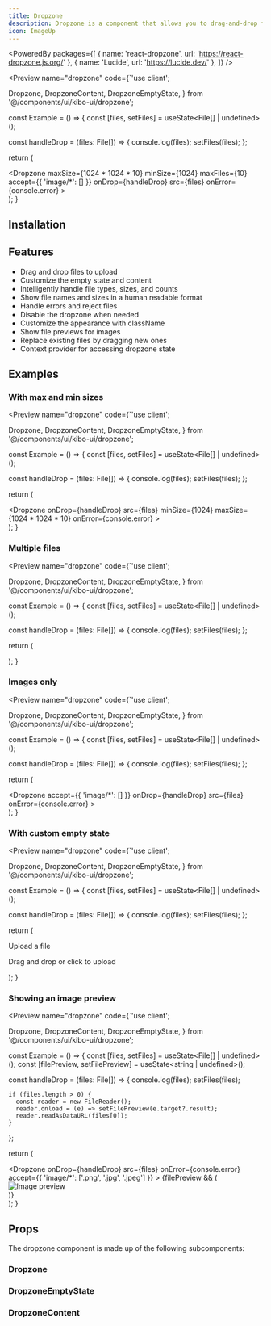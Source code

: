 ```yaml
---
title: Dropzone
description: Dropzone is a component that allows you to drag-and-drop files into a container to process them.
icon: ImageUp
---
```



<PoweredBy packages={[
  { name: 'react-dropzone', url: 'https://react-dropzone.js.org/' },
  { name: 'Lucide', url: 'https://lucide.dev/' },
]} />

<Preview name="dropzone" code={`'use client';

  Dropzone,
  DropzoneContent,
  DropzoneEmptyState,
} from '@/components/ui/kibo-ui/dropzone';

const Example = () => {
  const [files, setFiles] = useState<File[] | undefined>();

  const handleDrop = (files: File[]) => {
    console.log(files);
    setFiles(files);
  };

  return (
    <div className="flex h-screen w-full items-center justify-center bg-secondary p-8">
      <Dropzone
        maxSize={1024 * 1024 * 10}
        minSize={1024}
        maxFiles={10}
        accept={{ 'image/*': [] }}
        onDrop={handleDrop}
        src={files}
        onError={console.error}
      >
        <DropzoneEmptyState />
        <DropzoneContent />
      </Dropzone>
    </div>
  );
}


## Installation

<Installer packageName="dropzone" />

## Features

- Drag and drop files to upload
- Customize the empty state and content
- Intelligently handle file types, sizes, and counts
- Show file names and sizes in a human readable format
- Handle errors and reject files
- Disable the dropzone when needed
- Customize the appearance with className
- Show file previews for images
- Replace existing files by dragging new ones
- Context provider for accessing dropzone state

## Examples

### With max and min sizes

<Preview name="dropzone" code={`'use client';

  Dropzone,
  DropzoneContent,
  DropzoneEmptyState,
} from '@/components/ui/kibo-ui/dropzone';

const Example = () => {
  const [files, setFiles] = useState<File[] | undefined>();

  const handleDrop = (files: File[]) => {
    console.log(files);
    setFiles(files);
  };

  return (
    <div className="flex h-screen w-full items-center justify-center bg-secondary p-8">
      <Dropzone
        onDrop={handleDrop}
        src={files}
        minSize={1024}
        maxSize={1024 * 1024 * 10}
        onError={console.error}
      >
        <DropzoneEmptyState />
        <DropzoneContent />
      </Dropzone>
    </div>
  );
}


### Multiple files

<Preview name="dropzone" code={`'use client';

  Dropzone,
  DropzoneContent,
  DropzoneEmptyState,
} from '@/components/ui/kibo-ui/dropzone';

const Example = () => {
  const [files, setFiles] = useState<File[] | undefined>();

  const handleDrop = (files: File[]) => {
    console.log(files);
    setFiles(files);
  };

  return (
    <div className="flex h-screen w-full items-center justify-center bg-secondary p-8">
      <Dropzone
        onDrop={handleDrop}
        src={files}
        maxFiles={3}
        onError={console.error}
      >
        <DropzoneEmptyState />
        <DropzoneContent />
      </Dropzone>
    </div>
  );
}


### Images only

<Preview name="dropzone" code={`'use client';

  Dropzone,
  DropzoneContent,
  DropzoneEmptyState,
} from '@/components/ui/kibo-ui/dropzone';

const Example = () => {
  const [files, setFiles] = useState<File[] | undefined>();

  const handleDrop = (files: File[]) => {
    console.log(files);
    setFiles(files);
  };

  return (
    <div className="flex h-screen w-full items-center justify-center bg-secondary p-8">
      <Dropzone
        accept={{ 'image/*': [] }}
        onDrop={handleDrop}
        src={files}
        onError={console.error}
      >
        <DropzoneEmptyState />
        <DropzoneContent />
      </Dropzone>
    </div>
  );
}


### With custom empty state

<Preview name="dropzone" code={`'use client';

  Dropzone,
  DropzoneContent,
  DropzoneEmptyState,
} from '@/components/ui/kibo-ui/dropzone';

const Example = () => {
  const [files, setFiles] = useState<File[] | undefined>();

  const handleDrop = (files: File[]) => {
    console.log(files);
    setFiles(files);
  };

  return (
    <div className="flex h-screen w-full items-center justify-center bg-secondary p-8">
      <Dropzone
        onDrop={handleDrop}
        src={files}
        onError={console.error}
      >
        <DropzoneEmptyState>
          <div className="w-full p-8 flex items-center gap-4">
            <div className="flex size-16 items-center justify-center rounded-lg bg-muted text-muted-foreground">
              <UploadIcon size={24} />
            </div>
            <div className="text-left">
              <p className="font-medium text-sm">
                Upload a file
              </p>
              <p className="text-muted-foreground text-xs">
                Drag and drop or click to upload
              </p>
            </div>
          </div>
        </DropzoneEmptyState>
        <DropzoneContent />
      </Dropzone>
    </div>
  );
}


### Showing an image preview

<Preview name="dropzone" code={`'use client';

  Dropzone,
  DropzoneContent,
  DropzoneEmptyState,
} from '@/components/ui/kibo-ui/dropzone';

const Example = () => {
  const [files, setFiles] = useState<File[] | undefined>();
  const [filePreview, setFilePreview] = useState<string | undefined>();

  const handleDrop = (files: File[]) => {
    console.log(files);
    setFiles(files);

    if (files.length > 0) {
      const reader = new FileReader();
      reader.onload = (e) => setFilePreview(e.target?.result);
      reader.readAsDataURL(files[0]);
    }
  };

  return (
    <div className="flex h-screen w-full items-center justify-center bg-secondary p-8">
      <Dropzone
        onDrop={handleDrop}
        src={files}
        onError={console.error}
        accept={{ 'image/*': ['.png', '.jpg', '.jpeg'] }}
      >
        <DropzoneEmptyState />
        <DropzoneContent>
          {filePreview && (
            <div className="w-full h-[102px]">
              <img
                src={filePreview}
                alt="Image preview"
                className="absolute w-full h-full top-0 left-0 object-cover"
              />
            </div>
          )}
        </DropzoneContent>
      </Dropzone>
    </div>
  );
}


## Props

The dropzone component is made up of the following subcomponents:

### Dropzone

<AutoTypeTable path="node_modules/@repo/dropzone/index.tsx" name="DropzoneProps" />

### DropzoneEmptyState

<AutoTypeTable path="node_modules/@repo/dropzone/index.tsx" name="DropzoneEmptyStateProps" />

### DropzoneContent

<AutoTypeTable path="node_modules/@repo/dropzone/index.tsx" name="DropzoneContentProps" />
